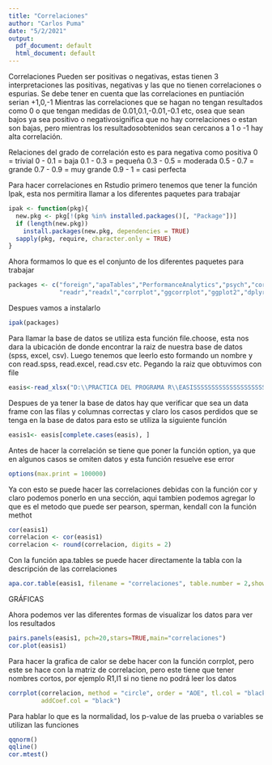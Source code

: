 ---
title: "Correlaciones"
author: "Carlos Puma"
date: "5/2/2021"
output:
  pdf_document: default
  html_document: default
---

Correlaciones 
Pueden ser positivas o negativas, estas tienen 3 interpretaciones
las positivas, negativas y las que no tienen correlaciones o espurias.
Se debe tener en cuenta que las correlaciones en puntiación serian  +1,0,-1
Mientras las correlaciones que se hagan no tengan resultados como 0 o que tengan
medidas de 0.01,0.1,-0.01,-0.1 etc, osea que sean bajos ya sea positivo o negativosignifica que no hay correlaciones o estan son bajas, pero mientras los resultadosobtenidos sean cercanos a 1 o -1 hay alta correlación.

Relaciones del grado de correlación esto es para negativa como positiva
 0 = trivial
 0 - 0.1 = baja
 0.1 - 0.3 = pequeña
 0.3 - 0.5 = moderada
 0.5 - 0.7 = grande
 0.7 - 0.9 = muy grande
 0.9 - 1 = casi perfecta
 
Para hacer correlaciones en Rstudio primero tenemos que tener la función Ipak,
esta nos permitira llamar a los diferentes paquetes para trabajar
```{r}
ipak <- function(pkg){
  new.pkg <- pkg[!(pkg %in% installed.packages()[, "Package"])]
  if (length(new.pkg)) 
    install.packages(new.pkg, dependencies = TRUE)
  sapply(pkg, require, character.only = TRUE)
}
```

Ahora formamos lo que es el conjunto de los diferentes paquetes para trabajar
```{r}
packages <- c("foreign","apaTables","PerformanceAnalytics","psych","corrr",
              "readr","readxl","corrplot","ggcorrplot","ggplot2","dplyr")
```

Despues vamos a instalarlo 
```{r}
ipak(packages)
```

Para llamar la base de datos se utiliza esta función file.choose, esta nos 
dara la ubicación de donde encontrar la raiz de nuestra base de datos 
(spss, excel, csv). Luego tenemos que leerlo esto formando un nombre y con 
read.spss, read.excel, read.csv etc. Pegando la raiz que obtuvimos con file
```{r}
easis<-read_xlsx("D:\\PRACTICA DEL PROGRAMA R\\EASISSSSSSSSSSSSSSSSSSSSSSSSS.xlsx")
```

Despues de ya tener la base de datos hay que verificar que sea un data frame
con las filas y columnas correctas y claro los casos perdidos que se tenga en
la base de datos para esto se utiliza la siguiente función
```{r}
easis1<- easis[complete.cases(easis), ]
```

Antes de hacer la correlación se tiene que poner la función option, ya que
en algunos casos se omiten datos y esta función resuelve ese error
```{r}
options(max.print = 100000)
```

Ya con esto se puede hacer las correlaciones debidas con la función cor y claro 
podemos ponerlo en una sección, aqui tambien podemos agregar lo que es el metodo
que puede ser pearson, sperman, kendall con la función methot
```{r}
cor(easis1)
correlacion <- cor(easis1)
correlacion <- round(correlacion, digits = 2)
```

Con la función apa.tables se puede hacer directamente la tabla con la descripción
de las correlaciones
```{r}
apa.cor.table(easis1, filename = "correlaciones", table.number = 2,show.conf.interval = FALSE, landscape = TRUE)
```

GRÁFICAS

Ahora podemos ver las diferentes formas de visualizar los datos para ver los
resultados 

```{r}
pairs.panels(easis1, pch=20,stars=TRUE,main="correlaciones")
cor.plot(easis1)
```

Para hacer la grafica de calor se debe hacer con la función corrplot, pero este
se hace con la matriz de correlacion, pero este tiene que tener nombres cortos,
por ejemplo R1,I1 si no tiene no podrá leer los datos
```{r}
corrplot(correlacion, method = "circle", order = "AOE", tl.col = "black",
         addCoef.col = "black")
```

Para hablar lo que es la normalidad, los p-value de las prueba o variables se
utilizan las funciones
```{r}
qqnorm()
qqline()
cor.mtest()
```

